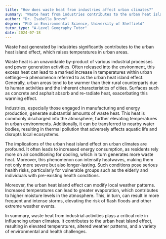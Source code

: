 ```yaml
---
title: "How does waste heat from industries affect urban climates?"
summary: "Waste heat from industries contributes to the urban heat island effect, raising temperatures in urban areas."
author: "Dr. Isabella Brown"
degree: "PhD in Environmental Science, University of Sheffield"
tutor_type: "A-Level Geography Tutor"
date: 2024-07-18
---
```


Waste heat generated by industries significantly contributes to the urban heat island effect, which raises temperatures in urban areas.

Waste heat is an unavoidable by-product of various industrial processes and power generation activities. Often released into the environment, this excess heat can lead to a marked increase in temperatures within urban settings—a phenomenon referred to as the urban heat island effect. Generally, urban areas tend to be warmer than their rural counterparts due to human activities and the inherent characteristics of cities. Surfaces such as concrete and asphalt absorb and re-radiate heat, exacerbating this warming effect.

Industries, especially those engaged in manufacturing and energy production, generate substantial amounts of waste heat. This heat is commonly discharged into the atmosphere, further elevating temperatures in urban environments. Additionally, it can be transferred to nearby water bodies, resulting in thermal pollution that adversely affects aquatic life and disrupts local ecosystems.

The implications of the urban heat island effect on urban climates are profound. It often leads to increased energy consumption, as residents rely more on air conditioning for cooling, which in turn generates more waste heat. Moreover, this phenomenon can intensify heatwaves, making them not only more severe but also longer-lasting. Such conditions pose serious health risks, particularly for vulnerable groups such as the elderly and individuals with pre-existing health conditions.

Moreover, the urban heat island effect can modify local weather patterns. Increased temperatures can lead to greater evaporation, which contributes to higher moisture levels in the atmosphere. This, in turn, can result in more frequent and intense storms, elevating the risk of flash floods and other extreme weather events.

In summary, waste heat from industrial activities plays a critical role in influencing urban climates. It contributes to the urban heat island effect, resulting in elevated temperatures, altered weather patterns, and a variety of environmental and health challenges.
    